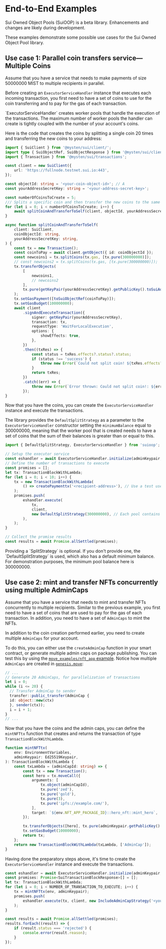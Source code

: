 # End-to-End Examples


<Callout type="info">
	Sui Owned Object Pools (SuiOOP) is a beta library. Enhancements and changes are likely during
	development.
</Callout>

These examples demonstrate some possible use cases for the Sui Owned Object Pool library.

## Use case 1: Parallel coin transfers service—Multiple Coins

Assume that you have a service that needs to make payments of size 50000000 MIST to multiple
recipients in parallel.

Before creating an `ExecutorServiceHandler` instance that executes each incoming transaction, you
first need to have a set of coins to use for the coin transferring and to pay for the gas of each
transaction.

<Callout type="info">
	`ExecutorServiceHandler` creates worker pools that handle the execution of the transactions. The
	maximum number of worker pools the handler can create is tightly coupled with the number of your
	account's coins.
</Callout>

Here is the code that creates the coins by splitting a single coin 20 times and transferring the new
coins to your address:

```ts
import { SuiClient } from '@mysten/sui/client/';
import type { SuiObjectRef, SuiObjectResponse } from '@mysten/sui/client/';
import { Transaction } from '@mysten/sui/transactions';

const client = new SuiClient({
	url: 'https://fullnode.testnet.sui.io:443',
});

const objectId: string = '<your-coin-object-id>'; // A
const yourAddressSecretKey: string = '<your-address-secret-key>';

const numberOfCoinsToCreate = 5;
/// Splits a specific coin and then transfer the new coins to the same address.
for (let i = 0; i < numberOfCoinsToCreate; i++) {
	await splitCoinAndTransferToSelf(client, objectId, yourAddressSecretKey);
}

async function splitCoinAndTransferToSelf(
	client: SuiClient,
	coinObjectId: string,
	yourAddressSecretKey: string,
) {
	const tx = new Transaction();
	const coinToPay = await client.getObject({ id: coinObjectId });
	const newcoins1 = tx.splitCoins(tx.gas, [tx.pure(300000000)]);
	// const newcoins2 = tx.splitCoins(tx.gas, [tx.pure(300000000)]);
	tx.transferObjects(
		[
			newcoins1,
			// newcoins2
		],
		tx.pure(getKeyPair(yourAddressSecretKey).getPublicKey().toSuiAddress()),
	);
	tx.setGasPayment([toSuiObjectRef(coinToPay)]);
	tx.setGasBudget(100000000);
	await client
		.signAndExecuteTransaction({
			signer: getKeyPair(yourAddressSecretKey),
			transaction: tx,
			requestType: 'WaitForLocalExecution',
			options: {
				showEffects: true,
			},
		})
		.then((txRes) => {
			const status = txRes.effects?.status?.status;
			if (status !== 'success') {
				throw new Error(`Could not split coin! ${txRes.effects?.status?.error}`);
			}
			return txRes;
		})
		.catch((err) => {
			throw new Error(`Error thrown: Could not split coin!: ${err}`);
		});
}
```

Now that you have the coins, you can create the `ExecutorServiceHandler` instance and execute the
transactions.

The library provides the `DefaultSplitStrategy` as a parameter to the `ExecutorServiceHandler`
constructor setting the `minimumBalance` equal to 300000000, meaning that the worker pool that is
created needs to have a set of coins that the sum of their balances is greater than or equal to
this.

```ts
import { DefaultSplitStrategy, ExecutorServiceHandler } from 'suioop';

// Setup the executor service
const eshandler = await ExecutorServiceHandler.initialize(adminKeypair, client);
// Define the number of transactions to execute
const promises = [];
let tx: TransactionBlockWithLambda;
for (let i = 0; i < 10; i++) {
	tx = new TransactionBlockWithLambda(
		() => createPaymenttx('<recipient-address>'), // Use a test user address to receive the txs
	);
	promises.push(
		eshandler.execute(
			tx,
			client,
			new DefaultSplitStrategy(300000000), // Each pool contains coins with a total balance of 300000000 MIST
		),
	);
}

// Collect the promise results
const results = await Promise.allSettled(promises);
```

<Callout type="info">
	Providing a `SplitStrategy` is optional. If you don't provide one, the `DefaultSplitStrategy` is
	used, which also has a default minimum balance. For demonstration purposes, the minimum pool
	balance here is 300000000.
</Callout>

## Use case 2: mint and transfer NFTs concurrently using multiple AdminCaps

Assume that you have a service that needs to mint and transfer NFTs concurrently to multiple
recipients. Similar to the previous example, you first need to have a set of coins that are used to
pay for the gas of each transaction. In addition, you need to have a set of `AdminCaps` to mint the
NFTs.

In addition to the coin creation performed earlier, you need to create multiple `AdminCaps` for your
account.

To do this, you can either use the `createAdminCap` function in your smart contract, or generate
multiple admin caps on package publishing. You can test this by using the
[`move_examples/nft_app` example](https://github.com/MystenLabs/Sui_Owned_Object_Pools/tree/main/move_examples/nft_app).
Notice how multiple `AdminCaps` are created in
[`genesis.move`](https://github.com/MystenLabs/Sui_Owned_Object_Pools/blob/main/move_examples/nft_app/sources/genesis.move):

```ts
// ...
// Generate 20 AdminCaps, for parallelization of transactions
let i = 0;
while (i <= 20) {
  // Transfer AdminCap to sender
  transfer::public_transfer(AdminCap {
  id: object::new(ctx)
  }, sender(ctx));
  i = i + 1;
}
// ...
```

Now that you have the coins and the admin caps, you can define the `mintNFTtx` function that creates
and returns the transaction of type `TransactionBlockWithLambda`.

```ts
function mintNFTtx(
	env: EnvironmentVariables,
	adminKeypair: Ed25519Keypair,
): TransactionBlockWithLambda {
	const txLambda = (adminCapId: string) => {
		const tx = new Transaction();
		const hero = tx.moveCall({
			arguments: [
				tx.object(adminCapId),
				tx.pure('zed'),
				tx.pure('gold'),
				tx.pure(3),
				tx.pure('ipfs://example.com/'),
			],
			target: `${env.NFT_APP_PACKAGE_ID}::hero_nft::mint_hero`,
		});

		tx.transferObjects([hero], tx.pure(adminKeypair.getPublicKey().toSuiAddress()));
		tx.setGasBudget(10000000);
		return tx;
	};
	return new TransactionBlockWithLambda(txLambda, ['AdminCap']);
}
```

Having done the preparatory steps above, it's time to create the `ExecutorServiceHandler` instance
and execute the transactions.

```ts
const eshandler = await ExecutorServiceHandler.initialize(adminKeypair, client);
const promises: Promise<SuiTransactionBlockResponse>[] = [];
let tx: TransactionBlockWithLambda;
for (let i = 0; i < NUMBER_OF_TRANSACTION_TO_EXECUTE; i++) {
	tx = mintNFTtx(env, adminKeypair);
	promises.push(
		eshandler.execute(tx, client, new IncludeAdminCapStrategy('<your-nft-package-id>')),
	);
}

const results = await Promise.allSettled(promises);
results.forEach((result) => {
	if (result.status === 'rejected') {
		console.error(result.reason);
	}
});
```
